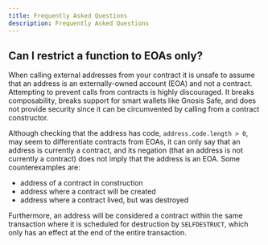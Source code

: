 ```yaml
---
title: Frequently Asked Questions
description: Frequently Asked Questions
---
```


## Can I restrict a function to EOAs only?

When calling external addresses from your contract it is unsafe to assume that an address is an externally-owned account (EOA) and not a contract. Attempting to prevent calls from contracts is highly discouraged. It breaks composability, breaks support for smart wallets like Gnosis Safe, and does not provide security since it can be circumvented by calling from a contract constructor.

Although checking that the address has code, `address.code.length > 0`, may seem to differentiate contracts from EOAs, it can only say that an address is currently a contract, and its negation (that an address is not currently a contract) does not imply that the address is an EOA. Some counterexamples are:

* address of a contract in construction
* address where a contract will be created
* address where a contract lived, but was destroyed

Furthermore, an address will be considered a contract within the same transaction where it is scheduled for destruction by `SELFDESTRUCT`, which only has an effect at the end of the entire transaction.
